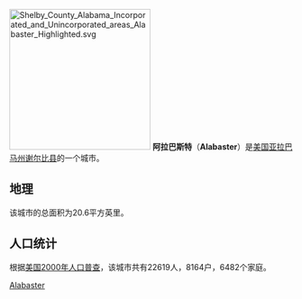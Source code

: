 [[File:Shelby_County_Alabama_Incorporated_and_Unincorporated_areas_Alabaster_Highlighted.svg|250px]]
'''阿拉巴斯特'''（'''Alabaster'''）是[[美国|美国]][[亚拉巴马州|亚拉巴马州]][[谢尔比县_(亚拉巴马州)|谢尔比县]]的一个城市。

==地理==
该城市的总面积为20.6平方英里。

==人口统计==
根据[[美国2000年人口普查|美国2000年人口普查]]，该城市共有22619人，8164户，6482个家庭。
{{謝爾比縣 (阿拉巴馬州)}}
[[Category:亚拉巴马州城市|Alabaster]]